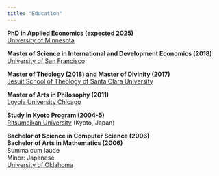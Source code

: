 ```yaml
---
title: "Education"
---
```


**PhD in Applied Economics (expected 2025)**  
[University of Minnesota](http://www.umn.edu)

**Master of Science in International and Development Economics (2018)**  
[University of San Francisco](http://www.usfca.edu)

**Master of Theology (2018) and Master of Divinity (2017)**   
[Jesuit School of Theology of Santa Clara University](https://www.scu.edu/jst/)  

**Master of Arts in Philosophy (2011)**   
[Loyola University Chicago](http://www.luc.edu)

**Study in Kyoto Program (2004-5)**  
[Ritsumeikan University](https://en.ritsumei.ac.jp/) (Kyoto, Japan)

**Bachelor of Science in Computer Science (2006)**   
**Bachelor of Arts in Mathematics (2006)**   
Summa cum laude  
Minor: Japanese  
[University of Oklahoma](http://www.ou.edu)    
